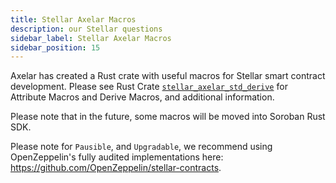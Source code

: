 ```yaml
---
title: Stellar Axelar Macros
description: our Stellar questions
sidebar_label: Stellar Axelar Macros
sidebar_position: 15
---
```



Axelar has created a Rust crate with useful macros for Stellar smart contract
development. Please see Rust Crate [`stellar_axelar_std_derive`](https://axelarnetwork.github.io/axelar-amplifier-stellar/stellar_axelar_std_derive/index.html) for Attribute Macros and Derive
Macros, and additional information. 

Please note that in the future, some macros will be moved into Soroban Rust SDK. 

Please note for `Pausible`, and `Upgradable`, we recommend using OpenZeppelin's fully
audited implementations here: https://github.com/OpenZeppelin/stellar-contracts.
